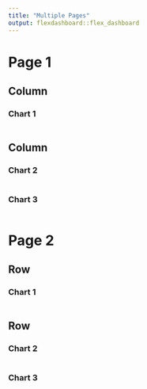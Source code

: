 ```yaml
---
title: "Multiple Pages"
output: flexdashboard::flex_dashboard
---
```


# Page 1
    
## Column {data-width=600}
    
### Chart 1
    
```r
```
   
   
## Column {data-width=400}
   
### Chart 2

```r
```   
 
### Chart 3
    
```r
```


# Page 2 {data-orientation=rows}
   
## Row {data-height=600}

### Chart 1

```r
```



## Row {data-height=400}

   
### Chart 2

```r
```   
    
### Chart 3

```r
```
